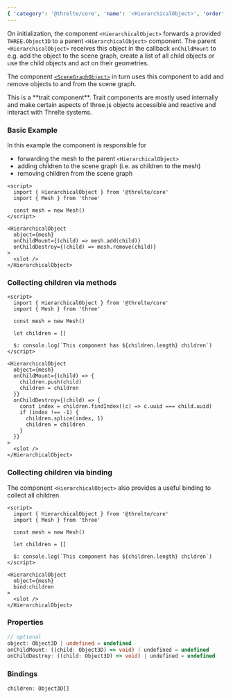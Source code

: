 ```yaml
---
{ 'category': '@threlte/core', 'name': '<HierarchicalObject>', 'order': 2, 'type': 'component' }
---
```


On initialization, the component `<HierarchicalObject>` forwards a provided `THREE.Object3D` to a parent `<HierarchicalObject>` component. The parent `<HierarchicalObject>` receives this object in the callback `onChildMount` to e.g. add the object to the scene graph, create a list of all child objects or use the child objects and act on their geometries.

The component [`<SceneGraphObject>`](/core/scene-graph-object) in turn uses this component to add and remove objects to and from the scene graph.

<Tip type="warning">
  This is a **trait component**. Trait components are mostly used internally and make certain
  aspects of three.js objects accessible and reactive and interact with Threlte systems.
</Tip>

### Basic Example

In this example the component is responsible for

- forwarding the mesh to the parent `<HierarchicalObject>`
- adding children to the scene graph (i.e. as children to the mesh)
- removing children from the scene graph

```svelte
<script>
  import { HierarchicalObject } from '@threlte/core'
  import { Mesh } from 'three'

  const mesh = new Mesh()
</script>

<HierarchicalObject
  object={mesh}
  onChildMount={(child) => mesh.add(child)}
  onChildDestroy={(child) => mesh.remove(child)}
>
  <slot />
</HierarchicalObject>
```

### Collecting children via methods

```svelte
<script>
  import { HierarchicalObject } from '@threlte/core'
  import { Mesh } from 'three'

  const mesh = new Mesh()

  let children = []

  $: console.log(`This component has ${children.length} children`)
</script>

<HierarchicalObject
  object={mesh}
  onChildMount={(child) => {
    children.push(child)
    children = children
  }}
  onChildDestroy={(child) => {
    const index = children.findIndex((c) => c.uuid === child.uuid)
    if (index !== -1) {
      children.splice(index, 1)
      children = children
    }
  }}
>
  <slot />
</HierarchicalObject>
```

### Collecting children via binding

The component `<HierarchicalObject>` also provides a useful binding to collect all children.

```svelte
<script>
  import { HierarchicalObject } from '@threlte/core'
  import { Mesh } from 'three'

  const mesh = new Mesh()

  let children = []

  $: console.log(`This component has ${children.length} children`)
</script>

<HierarchicalObject
  object={mesh}
  bind:children
>
  <slot />
</HierarchicalObject>
```

### Properties

```ts
// optional
object: Object3D | undefined = undefined
onChildMount: ((child: Object3D) => void) | undefined = undefined
onChildDestroy: ((child: Object3D) => void) | undefined = undefined
```

### Bindings

```ts
children: Object3D[]
```
